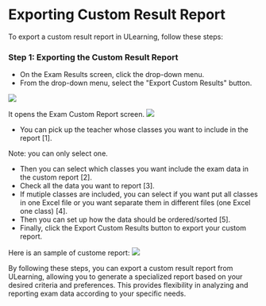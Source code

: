 # Exporting Custom Result Report

To export a custom result report in ULearning, follow these steps:

### Step 1: Exporting the Custom Result Report

- On the Exam Results screen, click the drop-down menu.
- From the drop-down menu, select the "Export Custom Results" button.

![](/img/utest/teacher/result16.png)

It opens the Exam Custom Report screen. 
![](/img/utest/teacher/result17.png)

- You can pick up the teacher whose classes you want to include in the report [1].

Note: you can only select one.
- Then you can select which classes you want include the exam data in the custom report [2].
- Check all the data you want to report [3].
- If mutiple classes are included, you can select if you want put all classes in one Excel file or you want separate them in different files (one Excel one class) [4].
- Then you can set up how the data should be ordered/sorted [5].
- Finally, click the Export Custom Results button to export your custom report.


Here is an sample of custome report:
![](/img/utest/teacher/result18.png)

By following these steps, you can export a custom result report from ULearning, allowing you to generate a specialized report based on your desired criteria and preferences. This provides flexibility in analyzing and reporting exam data according to your specific needs.